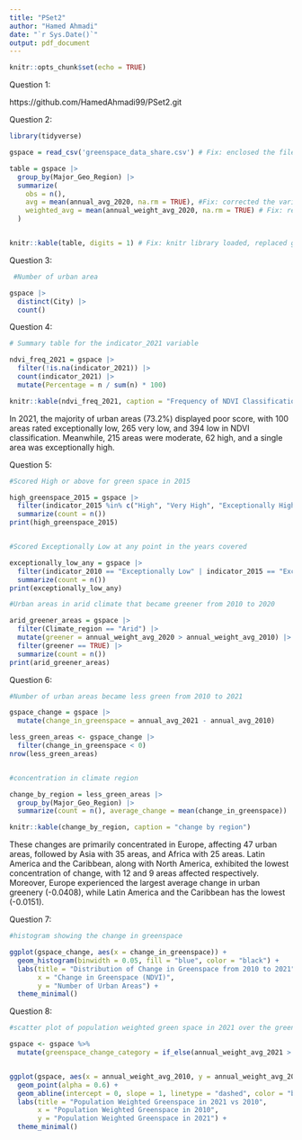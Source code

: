 ```yaml
---
title: "PSet2"
author: "Hamed Ahmadi"
date: "`r Sys.Date()`"
output: pdf_document
---
```


```r
knitr::opts_chunk$set(echo = TRUE)
```



Question 1: 

https://github.com/HamedAhmadi99/PSet2.git


Question 2: 

```r
library(tidyverse)
```

```r
gspace = read_csv('greenspace_data_share.csv') # Fix: enclosed the file name in quotes

table = gspace |>
  group_by(Major_Geo_Region) |>
  summarize(                                    
    obs = n(),
    avg = mean(annual_avg_2020, na.rm = TRUE), #Fix: corrected the variable name, removed NA values
    weighted_avg = mean(annual_weight_avg_2020, na.rm = TRUE) # Fix: removed space in 'weighted avg', removed NA values
  )


knitr::kable(table, digits = 1) # Fix: knitr library loaded, replaced gspace with table
```

Question 3: 

```r
 #Number of urban area

gspace |> 
  distinct(City) |> 
  count()
```


Question 4:

```r
# Summary table for the indicator_2021 variable

ndvi_freq_2021 = gspace |>
  filter(!is.na(indicator_2021)) |>
  count(indicator_2021) |>
  mutate(Percentage = n / sum(n) * 100)

knitr::kable(ndvi_freq_2021, caption = "Frequency of NDVI Classification Levels for Urban Areas in 2021")
```

In 2021, the majority of urban areas (73.2%) displayed poor score, with 100 areas rated exceptionally low, 265 very low, and 394 low in NDVI classification. Meanwhile, 215 areas were moderate, 62 high, and a single area was exceptionally high.




Question 5:
```r

#Scored High or above for green space in 2015

high_greenspace_2015 = gspace |>
  filter(indicator_2015 %in% c("High", "Very High", "Exceptionally High")) |>
  summarize(count = n())
print(high_greenspace_2015)


#Scored Exceptionally Low at any point in the years covered

exceptionally_low_any = gspace |>
  filter(indicator_2010 == "Exceptionally Low" | indicator_2015 == "Exceptionally Low" | indicator_2020 == "Exceptionally Low" | indicator_2021 == "Exceptionally Low") |>
  summarize(count = n())
print(exceptionally_low_any)

#Urban areas in arid climate that became greener from 2010 to 2020

arid_greener_areas = gspace |>
  filter(Climate_region == "Arid") |> 
  mutate(greener = annual_weight_avg_2020 > annual_weight_avg_2010) |> 
  filter(greener == TRUE) |> 
  summarize(count = n()) 
print(arid_greener_areas)
```

Question 6: 

```r

#Number of urban areas became less green from 2010 to 2021

gspace_change = gspace |>
  mutate(change_in_greenspace = annual_avg_2021 - annual_avg_2010)

less_green_areas <- gspace_change |>
  filter(change_in_greenspace < 0)
nrow(less_green_areas)


#concentration in climate region

change_by_region = less_green_areas |>
  group_by(Major_Geo_Region) |>
  summarize(count = n(), average_change = mean(change_in_greenspace))

knitr::kable(change_by_region, caption = "change by region")

```
These changes are primarily concentrated in Europe, affecting 47 urban areas, followed by Asia with 35 areas, and Africa with 25 areas. Latin America and the Caribbean, along with North America, exhibited the lowest concentration of change, with 12 and 9 areas affected respectively. Moreover, Europe experienced the largest average change in urban greenery (-0.0408), while Latin America and the Caribbean has the lowest (-0.0151).

Question 7:

```r

#histogram showing the change in greenspace

ggplot(gspace_change, aes(x = change_in_greenspace)) +
  geom_histogram(binwidth = 0.05, fill = "blue", color = "black") +
  labs(title = "Distribution of Change in Greenspace from 2010 to 2021",
       x = "Change in Greenspace (NDVI)",
       y = "Number of Urban Areas") +
  theme_minimal()
```


Question 8:

```r

#scatter plot of population weighted green space in 2021 over the green space in 2010

gspace <- gspace %>%
  mutate(greenspace_change_category = if_else(annual_weight_avg_2021 > annual_weight_avg_2010, "Added", "Lost"))


ggplot(gspace, aes(x = annual_weight_avg_2010, y = annual_weight_avg_2021, color = greenspace_change_category)) +
  geom_point(alpha = 0.6) +
  geom_abline(intercept = 0, slope = 1, linetype = "dashed", color = "blue") +
  labs(title = "Population Weighted Greenspace in 2021 vs 2010",
       x = "Population Weighted Greenspace in 2010",
       y = "Population Weighted Greenspace in 2021") +
  theme_minimal()
```

















